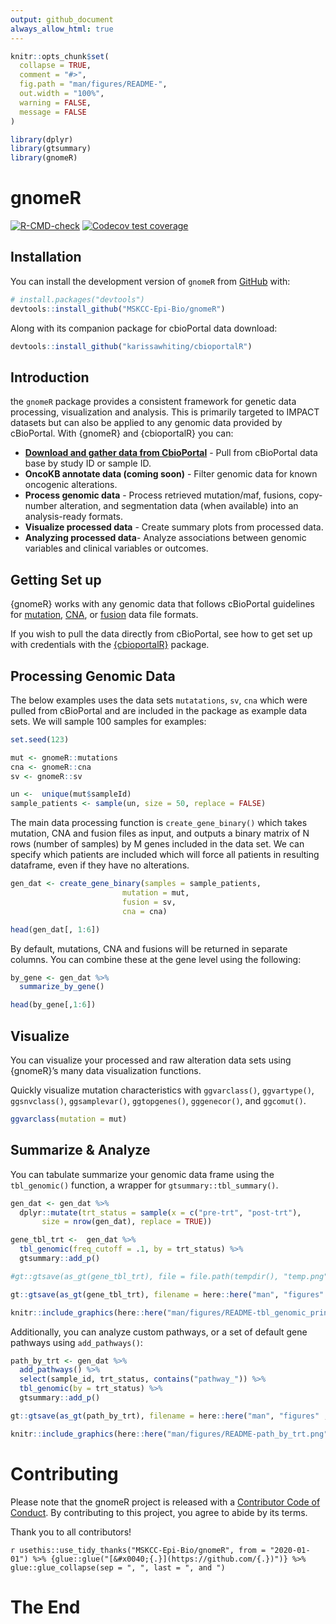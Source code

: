 ```yaml
---
output: github_document
always_allow_html: true
---
```


<!-- README.md is generated from README.Rmd. Please edit that file -->

```r
knitr::opts_chunk$set(
  collapse = TRUE,
  comment = "#>",
  fig.path = "man/figures/README-",
  out.width = "100%",
  warning = FALSE,
  message = FALSE
)

library(dplyr)
library(gtsummary)
library(gnomeR)
```

# gnomeR

<!-- badges: start -->
[![R-CMD-check](https://github.com/MSKCC-Epi-Bio/gnomeR/workflows/R-CMD-check/badge.svg)](https://github.com/MSKCC-Epi-Bio/gnomeR/actions)
[![Codecov test coverage](https://codecov.io/gh/MSKCC-Epi-Bio/gnomeR/branch/main/graph/badge.svg)](https://app.codecov.io/gh/MSKCC-Epi-Bio/gnomeR?branch=main)

<!-- badges: end -->

## Installation

You can install the development version of `gnomeR` from [GitHub](https://github.com/) with:

``` r
# install.packages("devtools")
devtools::install_github("MSKCC-Epi-Bio/gnomeR")
```

Along with its companion package for cbioPortal data download:

``` r
devtools::install_github("karissawhiting/cbioportalR")
```

## Introduction

the `gnomeR` package provides a consistent framework for genetic data processing, visualization and analysis. This is primarily targeted to IMPACT datasets but can also be applied to any genomic data provided by cBioPortal. With {gnomeR} and {cbioportalR} you can:

- [**Download and gather data from CbioPortal**](https://www.karissawhiting.com/cbioportalR/) - Pull from cBioPortal data base by study ID or sample ID. 
- **OncoKB annotate data (coming soon)** - Filter genomic data for known oncogenic alterations. 
- **Process genomic data** - Process retrieved mutation/maf, fusions, copy-number alteration, and segmentation data (when available) into an analysis-ready formats.
- **Visualize processed data** - Create summary plots from processed data. 
- **Analyzing processed data**- Analyze associations between genomic variables and clinical variables or outcomes.

## Getting Set up

{gnomeR} works with any genomic data that follows cBioPortal guidelines for [mutation](https://docs.cbioportal.org/5.1-data-loading/data-loading/file-formats#data-file-5), [CNA](https://docs.cbioportal.org/5.1-data-loading/data-loading/file-formats#discrete-copy-number-data), or [fusion](https://docs.cbioportal.org/5.1-data-loading/data-loading/file-formats#structural-variant-data) data file formats.

If you wish to pull the data directly from cBioPortal, see how to get set up with credentials with the [{cbioportalR}](https://karissawhiting.github.io/cbioportalR/) package.

## Processing Genomic Data

The below examples uses the data sets `mutatations`, `sv`, `cna` which were pulled from cBioPortal and are included in the package as example data sets. We will sample 100 samples for examples:

```r
set.seed(123)

mut <- gnomeR::mutations
cna <- gnomeR::cna
sv <- gnomeR::sv

un <-  unique(mut$sampleId)
sample_patients <- sample(un, size = 50, replace = FALSE)

```

The main data processing function is `create_gene_binary()` which takes mutation, CNA and fusion files as input, and outputs a binary matrix of N rows (number of samples) by M genes included in the data set. We can specify which patients are included which will force all patients in resulting dataframe, even if they have no alterations.


```r
gen_dat <- create_gene_binary(samples = sample_patients,
                         mutation = mut,
                         fusion = sv,
                         cna = cna)

head(gen_dat[, 1:6])
```

By default, mutations, CNA and fusions will be returned in separate columns. You can combine these at the gene level using the following:

```r
by_gene <- gen_dat %>% 
  summarize_by_gene()

head(by_gene[,1:6])
```


## Visualize

You can visualize your processed and raw alteration data sets using {gnomeR}'s many data visualization functions. 

Quickly visualize mutation characteristics with `ggvarclass()`,
`ggvartype()`, `ggsnvclass()`, `ggsamplevar()`, `ggtopgenes()`, `gggenecor()`,  and `ggcomut()`. 

```r
ggvarclass(mutation = mut)
```


## Summarize & Analyze

You can tabulate summarize your genomic data frame using the `tbl_genomic()` function, a wrapper for `gtsummary::tbl_summary()`. 

```r

gen_dat <- gen_dat %>%
  dplyr::mutate(trt_status = sample(x = c("pre-trt", "post-trt"),
       size = nrow(gen_dat), replace = TRUE)) 
```


```r

gene_tbl_trt <-  gen_dat %>%
  tbl_genomic(freq_cutoff = .1, by = trt_status) %>%
  gtsummary::add_p() 


```

```r

#gt::gtsave(as_gt(gene_tbl_trt), file = file.path(tempdir(), "temp.png"))

gt::gtsave(as_gt(gene_tbl_trt), filename = here::here("man", "figures" , "README-tbl_genomic_print.png"))

```


```r

knitr::include_graphics(here::here("man/figures/README-tbl_genomic_print.png"))

```

Additionally, you can analyze custom pathways, or a set of default gene pathways using `add_pathways()`:

```r

path_by_trt <- gen_dat %>%
  add_pathways() %>%
  select(sample_id, trt_status, contains("pathway_")) %>%
  tbl_genomic(by = trt_status) %>%
  gtsummary::add_p() 

```


```r

gt::gtsave(as_gt(path_by_trt), filename = here::here("man", "figures" , "README-path_by_trt.png"))


```

```r

knitr::include_graphics(here::here("man/figures/README-path_by_trt.png"))

```


# Contributing

Please note that the gnomeR project is released with a [Contributor Code of Conduct](https://contributor-covenant.org/version/2/0/CODE_OF_CONDUCT.html). By contributing to this project, you agree to abide by its terms.

Thank you to all contributors!

`r usethis::use_tidy_thanks("MSKCC-Epi-Bio/gnomeR", from = "2020-01-01") %>% {glue::glue("[&#x0040;{.}](https://github.com/{.})")} %>% glue::glue_collapse(sep = ", ", last = ", and ")`

# The End
